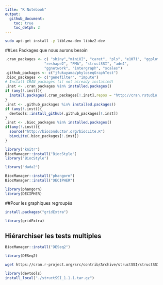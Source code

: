 ```yaml
---
title: "R Notebook"
output: 
  github_document:
    toc: true
    toc_detph: 2
---
```


```bash
sudo apt-get install -y liblzma-dev libbz2-dev
```

##Les Packages que nous aurons besoin

```r
.cran_packages <- c( "shiny","miniUI", "caret", "pls", "e1071", "ggplot2", "randomForest", "dplyr", "ggrepel", "nlme", "devtools",
                  "reshape2", "PMA", "structSSI", "ade4",
                  "ggnetwork", "intergraph", "scales")
.github_packages <- c("jfukuyama/phyloseqGraphTest")
.bioc_packages <- c("genefilter", "impute")
# Install CRAN packages (if not already installed)
.inst <- .cran_packages %in% installed.packages()
if (any(!.inst)){
  install.packages(.cran_packages[!.inst],repos = "http://cran.rstudio.com/")
}
.inst <- .github_packages %in% installed.packages()
if (any(!.inst)){
  devtools::install_github(.github_packages[!.inst])
}
.inst <- .bioc_packages %in% installed.packages()
if(any(!.inst)){
  source("http://bioconductor.org/biocLite.R")
  biocLite(.bioc_packages[!.inst])
}
```
```r
library("knitr")
BiocManager::install("BiocStyle")
library("BiocStyle")
```


```r
library("dada2")
```

```r
BiocManager::install("phangorn")
BiocManager::install("DECIPHER")
```
```r
library(phangorn)
library(DECIPHER)
```

##Pour les graphiques regroupés
```r
install.packages("gridExtra")
```
```r
library(gridExtra)
```

## Hiérarchiser les tests multiples
```r
BiocManager::install("DESeq2")
```

```r
library(DESeq2)
```

```bash
wget https://cran.r-project.org/src/contrib/Archive/structSSI/structSSI_1.1.1.tar.gz
```

```r
library(devtools)
install_local("./structSSI_1.1.1.tar.gz")
```